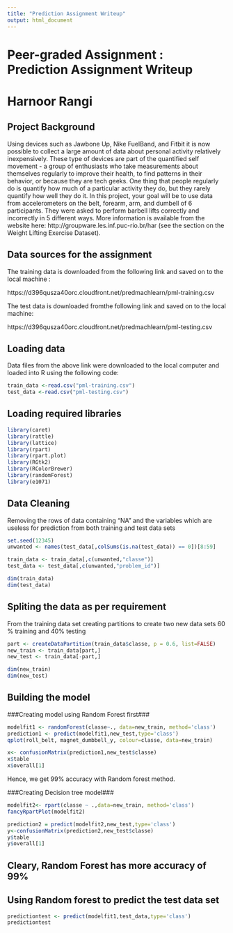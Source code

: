```yaml
---
title: "Prediction Assignment Writeup"
output: html_document
---
```

# Peer-graded Assignment : Prediction Assignment Writeup #
# Harnoor Rangi#


## Project Background ##
Using devices such as Jawbone Up, Nike FuelBand, and Fitbit it is now possible to collect a large amount of data about personal activity relatively inexpensively. These type of devices are part of the quantified self movement - a group of enthusiasts who take measurements about themselves regularly to improve their health, to find patterns in their behavior, or because they are tech geeks. One thing that people regularly do is quantify how much of a particular activity they do, but they rarely quantify how well they do it. In this project, your goal will be to use data from accelerometers on the belt, forearm, arm, and dumbell of 6 participants. They were asked to perform barbell lifts correctly and incorrectly in 5 different ways. More information is available from the website here: http://groupware.les.inf.puc-rio.br/har (see the section on the Weight Lifting Exercise Dataset).

## Data sources for the assignment ##

The training data is downloaded from the following link and saved on to the local machine : 

https://d396qusza40orc.cloudfront.net/predmachlearn/pml-training.csv

The test data is downloaded fromthe following link and saved on to the local machine:

https://d396qusza40orc.cloudfront.net/predmachlearn/pml-testing.csv

## Loading data ##

Data files from the above link were downloaded to the local computer and loaded into R using the following code:
```r
train_data <-read.csv("pml-training.csv")
test_data <-read.csv("pml-testing.csv")
```

## Loading required libraries##
```r

library(caret)
library(rattle)
library(lattice)
library(rpart)
library(rpart.plot)
library(RGtk2)
library(RColorBrewer)
library(randomForest)
library(e1071)

```

## Data Cleaning ##
Removing the rows of data containing "NA" and the variables which are useless for prediction from both training and test data sets
```r
set.seed(12345)
unwanted <- names(test_data[,colSums(is.na(test_data)) == 0])[8:59]

train_data <- train_data[,c(unwanted,"classe")]
test_data <- test_data[,c(unwanted,"problem_id")]

dim(train_data)
dim(test_data)
```

## Spliting the data as per requirement##
From the training data set creating partitions to create two new data sets 60 % training and 40% testing
```r
part <- createDataPartition(train_data$classe, p = 0.6, list=FALSE)
new_train <- train_data[part,]
new_test <- train_data[-part,]

dim(new_train)
dim(new_test)
```

## Building the model ##

###Creating model using Random Forest first###

```r
modelfit1 <- randomForest(classe~., data=new_train, method='class')
prediction1 <- predict(modelfit1,new_test,type='class')
qplot(roll_belt, magnet_dumbbell_y, colour=classe, data=new_train)

x<- confusionMatrix(prediction1,new_test$classe)
x$table
x$overall[1]
```

Hence, we get 99% accuracy with Random forest method. 

###Creating Decision tree model### 
```r
modelfit2<- rpart(classe ~ .,data=new_train, method='class')
fancyRpartPlot(modelfit2)

prediction2 = predict(modelfit2,new_test,type='class')
y<-confusionMatrix(prediction2,new_test$classe)
y$table
y$overall[1]
```

## Cleary, Random Forest has more accuracy of 99%##

## Using Random forest to predict the test data set ##
```r
predictiontest <- predict(modelfit1,test_data,type='class')
predictiontest
```

